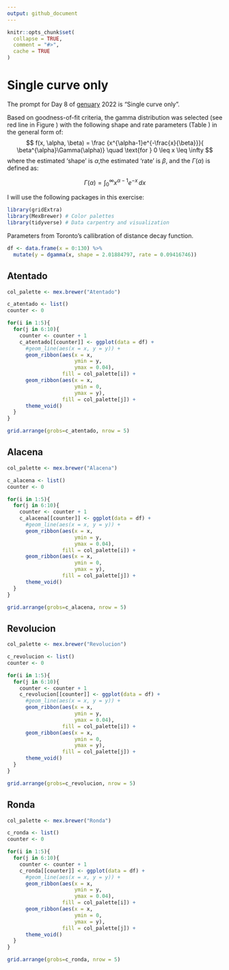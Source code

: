 ```yaml
---
output: github_document
---
```


<!-- README.md is generated from README.Rmd. Please edit that file -->

```r
knitr::opts_chunk$set(
  collapse = TRUE,
  comment = "#>",
  cache = TRUE
)
```



# Single curve only

<!-- badges: start -->
<!-- badges: end -->

The prompt for Day 8 of [genuary](https://genuary.art) 2022 is "Single curve only".

Based on goodness-of-fit criteria, the gamma distribution was selected (see red line in Figure \ref{fig:TLD-Gamma-plot}) with the following shape and rate parameters (Table \ref{tab:gamma-param}) in the general form of: 
$$ 
f(x, \alpha, \beta) = \frac {x^{\alpha-1}e^{-\frac{x}{\beta}}}{ \beta^{\alpha}\Gamma(\alpha)} \quad \text{for }	0 \leq x \leq \infty
$$
\noindent where the estimated 'shape' is $\alpha$,the estimated 'rate' is $\beta$, and the $\Gamma(\alpha)$ is defined as:

$$
\Gamma(\alpha) =  \int_{0}^{\infty} x^{\alpha-1}e^{-x} \,dx
$$  

I will use the following packages in this exercise:
```r
library(gridExtra)
library(MexBrewer) # Color palettes
library(tidyverse) # Data carpentry and visualization
```

Parameters from Toronto's callibration of distance decay function.
```r
df <- data.frame(x = 0:130) %>% 
  mutate(y = dgamma(x, shape = 2.01884797, rate = 0.09416746))
```

## Atentado

```r
col_palette <- mex.brewer("Atentado")

c_atentado <- list()
counter <- 0

for(i in 1:5){
  for(j in 6:10){
    counter <- counter + 1
    c_atentado[[counter]] <- ggplot(data = df) +
      #geom_line(aes(x = x, y = y)) +
      geom_ribbon(aes(x = x, 
                      ymin = y, 
                      ymax = 0.04),
                  fill = col_palette[i]) +
      geom_ribbon(aes(x = x, 
                      ymin = 0, 
                      ymax = y),
                  fill = col_palette[j]) +
      theme_void()
  }
}

grid.arrange(grobs=c_atentado, nrow = 5)
```

## Alacena

```r
col_palette <- mex.brewer("Alacena")

c_alacena <- list()
counter <- 0

for(i in 1:5){
  for(j in 6:10){
    counter <- counter + 1
    c_alacena[[counter]] <- ggplot(data = df) +
      #geom_line(aes(x = x, y = y)) +
      geom_ribbon(aes(x = x, 
                      ymin = y, 
                      ymax = 0.04),
                  fill = col_palette[i]) +
      geom_ribbon(aes(x = x, 
                      ymin = 0, 
                      ymax = y),
                  fill = col_palette[j]) +
      theme_void()
  }
}

grid.arrange(grobs=c_alacena, nrow = 5)
```

## Revolucion

```r
col_palette <- mex.brewer("Revolucion")

c_revolucion <- list()
counter <- 0

for(i in 1:5){
  for(j in 6:10){
    counter <- counter + 1
    c_revolucion[[counter]] <- ggplot(data = df) +
      #geom_line(aes(x = x, y = y)) +
      geom_ribbon(aes(x = x, 
                      ymin = y, 
                      ymax = 0.04),
                  fill = col_palette[i]) +
      geom_ribbon(aes(x = x, 
                      ymin = 0, 
                      ymax = y),
                  fill = col_palette[j]) +
      theme_void()
  }
}

grid.arrange(grobs=c_revolucion, nrow = 5)
```

## Ronda

```r
col_palette <- mex.brewer("Ronda")

c_ronda <- list()
counter <- 0

for(i in 1:5){
  for(j in 6:10){
    counter <- counter + 1
    c_ronda[[counter]] <- ggplot(data = df) +
      #geom_line(aes(x = x, y = y)) +
      geom_ribbon(aes(x = x, 
                      ymin = y, 
                      ymax = 0.04),
                  fill = col_palette[i]) +
      geom_ribbon(aes(x = x, 
                      ymin = 0, 
                      ymax = y),
                  fill = col_palette[j]) +
      theme_void()
  }
}

grid.arrange(grobs=c_ronda, nrow = 5)
```
